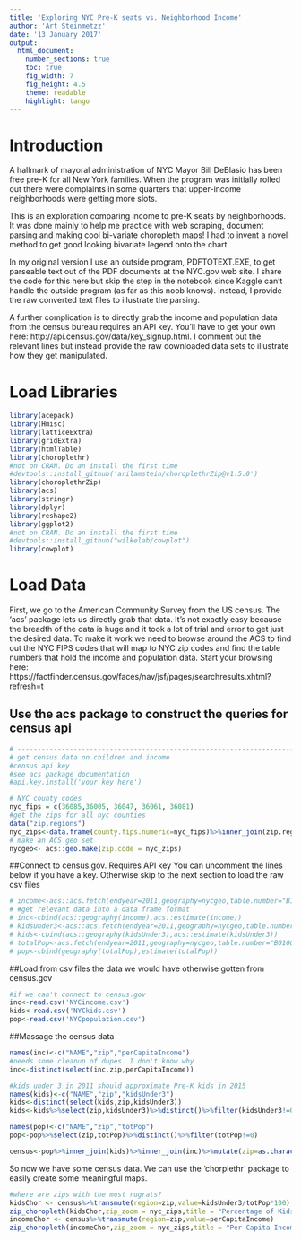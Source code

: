 ```yaml
---
title: 'Exploring NYC Pre-K seats vs. Neighborhood Income'
author: 'Art Steinmetzz'
date: '13 January 2017'
output:
  html_document:
    number_sections: true
    toc: true
    fig_width: 7
    fig_height: 4.5
    theme: readable
    highlight: tango
---
```


# Introduction

A hallmark of mayoral administration of NYC Mayor Bill DeBlasio has been free pre-K for all New York families.  When the program was initially rolled out there were complaints in some quarters that upper-income neighborhoods were getting more slots.

This is an exploration comparing income to pre-K seats by neighborhoods. It was done mainly to help me practice with web scraping, document parsing and making cool bi-variate choropleth maps!  I had to invent a novel method to get good looking bivariate legend onto the chart.

In my original version I use an outside program, PDFTOTEXT.EXE, to get parseable text out of the PDF documents at the NYC.gov web site.  I share the code for this here but skip the step in the notebook since Kaggle can't handle the outside program (as far as this noob knows).  Instead, I provide the raw converted text files to illustrate the parsing.

A further complication is to directly grab the income and population data from the census bureau requires an API key.  You'll have to get your own here: http://api.census.gov/data/key_signup.html.  I comment out the relevant lines but instead provide the raw downloaded data sets to illustrate how they get manipulated.





# Load Libraries

```r
library(acepack)
library(Hmisc)
library(latticeExtra)
library(gridExtra)
library(htmlTable)
library(choroplethr)
#not on CRAN. Do an install the first time
#devtools::install_github('arilamstein/choroplethrZip@v1.5.0')
library(choroplethrZip)
library(acs)
library(stringr)
library(dplyr)
library(reshape2)
library(ggplot2)
#not on CRAN. Do an install the first time
#devtools::install_github("wilkelab/cowplot")
library(cowplot)

```

# Load Data

First, we go to the American Community Survey from the US census. The 'acs' package lets us directly grab that data.  It's not exactly easy because the breadth of the data is huge and it took a lot of trial and error to get just the desired data.  To make it work we need to browse around the ACS to find out the NYC FIPS codes that will map to NYC zip codes and find the table numbers that hold the income and population data.  Start your browsing here: https://factfinder.census.gov/faces/nav/jsf/pages/searchresults.xhtml?refresh=t

## Use the acs package to construct the queries for census api

```r
# -----------------------------------------------------------------------
# get census data on children and income
#census api key
#see acs package documentation
#api.key.install('your key here')

# NYC county codes
nyc_fips = c(36085,36005, 36047, 36061, 36081)
#get the zips for all nyc counties
data("zip.regions")
nyc_zips<-data.frame(county.fips.numeric=nyc_fips)%>%inner_join(zip.regions)%>%select(region)%>%t
# make an ACS geo set
nycgeo<- acs::geo.make(zip.code = nyc_zips)
```
##Connect to census.gov.  Requires API key  You can uncomment the lines below
if you have a key. Otherwise skip to the next section to load the raw csv files
```r

# income<-acs::acs.fetch(endyear=2011,geography=nycgeo,table.number="B19301")
# #get relevant data into a data frame format
# inc<-cbind(acs::geography(income),acs::estimate(income))
# kidsUnder3<-acs::acs.fetch(endyear=2011,geography=nycgeo,table.number="B09001",keyword = "Under 3")
# kids<-cbind(acs::geography(kidsUnder3),acs::estimate(kidsUnder3))
# totalPop<-acs.fetch(endyear=2011,geography=nycgeo,table.number="B01003")
# pop<-cbind(geography(totalPop),estimate(totalPop))

```

##Load from csv files the data we would have otherwise gotten from census.gov
```r


#if we can't connect to census.gov
inc<-read.csv('NYCincome.csv')
kids<-read.csv('NYCkids.csv')
pop<-read.csv('NYCpopulation.csv')

```

##Massage the census data
```r


names(inc)<-c("NAME","zip","perCapitaIncome")
#needs some cleanup of dupes. I don't know why
inc<-distinct(select(inc,zip,perCapitaIncome))

#kids under 3 in 2011 should approximate Pre-K kids in 2015
names(kids)<-c("NAME","zip","kidsUnder3")
kids<-distinct(select(kids,zip,kidsUnder3))
kids<-kids%>%select(zip,kidsUnder3)%>%distinct()%>%filter(kidsUnder3!=0 | kidsUnder3!=NA)

names(pop)<-c("NAME","zip","totPop")
pop<-pop%>%select(zip,totPop)%>%distinct()%>%filter(totPop!=0)

census<-pop%>%inner_join(kids)%>%inner_join(inc)%>%mutate(zip=as.character(zip))
```

So now we have some census data.  We can use the 'chorplethr' package to
easily create some meaningful maps.

```r

#where are zips with the most rugrats?
kidsChor <- census%>%transmute(region=zip,value=kidsUnder3/totPop*100)
zip_choropleth(kidsChor,zip_zoom = nyc_zips,title = "Percentage of Kids Under 3 in 2011")
incomeChor <- census%>%transmute(region=zip,value=perCapitaIncome)
zip_choropleth(incomeChor,zip_zoom = nyc_zips,title = "Per Capita Income 2011")

```


